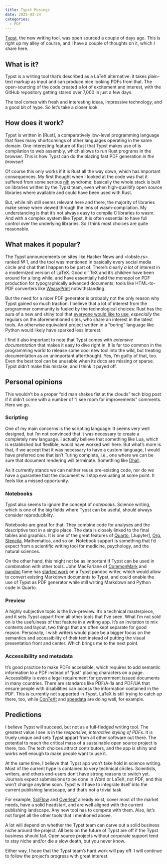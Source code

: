 ```yaml
---
title: Typst Musings
date: 2023-03-24
categories:
  - PDF
---
```


[Typst](https://typst.app), the new writing tool, was open sourced
a couple of days ago. This is right up my alley of course, and I
have a couple of thoughts on it, which I share here.

## What is it?

Typst is a writing tool that's described as a LaTeX alternative:
it takes plain-text markup as input and can produce nice looking
PDFs from that. The open-sourcing of the code created a lot of
excitement and interest, with the GitHub repository getting stared
over 7,000 in just a few days.

The tool comes with fresh and interesting ideas, impressive
technology, and a good bit of hype. So let's take a closer look.

## How does it work?

Typst is written in [Rust], a comparatively low-level programming
language that fixes many shortcomings of other languages operating
in the same domain. One interesting feature of Rust that Typst
makes use of is compilation to web assembly, which allows to run
Rust programs in the browser. This is how Typst can do the blazing
fast PDF generation *in the browser*!

Of course this only works if it is Rust all the way down, which
has important consequences. My first thought when I looked at the
code was that it suffered from some serious
[nih](https://en.wikipedia.org/wiki/Not_invented_here) syndrome:
basically the whole stack is built on libraries written by the
Typst team, even when high-qualitify open source libraries where
available and could have been used with Rust.

But, while nih still seems relevant here and there, the majority
of libraries make sense when viewed through the lens of
wasm-compilation. My understanding is that it's not always easy to
compile C libraries to wasm. And with a complex system like Typst,
it is often essential to have full control over the underlying
libraries. So I think most choices are quite reasonable.

## What makes it popular?

The Typst announcements on sites like Hacker News and <lobste.rs>
ranked № 1, and the tool was mentioned in basically every social
media circle and chat that I happen to be part of. There's clearly
*a lot* of interest in a modernized version of LaTeX. Good ol' TeX
and it's children have been around for a long while, and have
essentially held the monopol on PDF production for typographically
advanced documents; tools like HTML-to-PDF converters like
[WeasyPrint] notwithstanding.

But the need for a nicer PDF generator is probably not the only
reason why Typst gained so much traction. I believe that a lot of
interest from the programmer community is fueled by the
technological choices: Rust has the aura of a new and shiny tool
that [everyone would like to use], *especially* the regulars on
the aforementioned sites, who share an interest in the latest
tools. An otherwise equivalent project written in a "boring"
language like Python would likely have sparked less interest.

I find it also important to note that Typst comes with *extensive
documentation* that makes it easy to dive right in. It is far too
common in the programming world to release some cool new tool into
the wild, but treating documentation as an unimportant
afterthought. Yes, I'm guilty of that, too. Even the best tool can
be unusable when its docs are missing or sparse. Typst didn't make
this mistake, and I think it payed off.

## Personal opinions

This wouldn't be a proper "old man shakes fist at the clouds" tech
blog post if it didn't come with a number of "I see room for
improvements" comments. Here we go.

### Scripting

One of my main concerns is the scripting language: It seems very
well designed, but I'm not convinced that it was necessary to
create a completely new language. I actually believe that
something like Lua, which is established but flexlible, would have
worked well here. But what's more is that, if we accept that it
was necessary to have a custom language, I would have preferred
one that isn't Turing complete, i.e., one where we can be sure
that document rendering will terminate. Something like [Dhall].

As it currently stands we can neither reuse pre-existing code, nor
do we have a guarantee that the document will stop evaluating at
some point. It feels like a missed opportunity.

### Notebooks

Typst also seems to ignore the concept of *notebooks*. Science
writing, which is one of the big fields where Typst can be useful,
should always consider reproduciblity.

Notebooks are great for that. They combine code for analyses and
the descriptive text in a single place. The data is closely linked
to the final tables and graphics. It is one of the great features
of [Quarto], [Jupyter], [Org], [Stencila], Mathematica, and so
on. Notebook support is something that I'd expect from a
scientific writing tool for medicine, psychology, and the natural
sciences.

On the other hand, this might not be as important if Typst can be
used in combination with other tools. John MacFarlane of
[CommonMark] and [pandoc] fame has [started work] on a Typst
pandoc writer, which would allow to convert existing Markdown
documents to Typst, and could enable the use of Typst as PDF
generator while still writing Markdown and Python code in Quarto.

### Preview

A highly subjective topic is the live-preview. It's a technical
masterpiece, and it sets Typst appart from all other tools that
I've seen. What I'm not sold on is the usefulness of that feature
in a writing app. It's an invitation to mix contents and layout,
two things that are often kept separate for good reason.
Personally, I wish writers would place be a bigger focus on the
semantics and accessibility of their text instead of putting the
visual presentation front and center. Which brings me to the next
point.

### Accessibility and metadata

It's good practice to make PDFs accessible, which requires to add
semantic information to a PDF instead of "just" placing characters
on a page. Accessibility is even a legal requirement for
government issued documents in many countries. There are standards
like PDF/A-1a and PDF/UA that ensure people with disabilities can
access the information contained in the PDF. This is currently not
supperted in Typst. LaTeX is still trying to catch up there, too,
while [ConTeXt] and [speedata] are doing well, for example.

## Predictions

I believe Typst will succeed, but not as a full-fledged writing
tool. The greatest value I see is in the *responsive, interactive
styling of PDFs*. It is truely unique and sets Typst appart from
all other software out there. The potential to reach the critical
mass of a sustainable open source project is there, too. The tech
choices attract contributors, and the app is shiny and works well
enough to make people want to use it.

At the same time, I believe that Typst app won't take hold in
science writing. Most of the current hype is contained to very
technical circles. Scientists, writers, and others end-users don't
have strong reasons to switch yet. Journals expect submissions to
be done in Word or LaTeX, not PDF, and this won't change anytime
soon. Typst will have to integrate itself into the current
publishing landscape, and that's not a trivial task.

For example, [SciFlow] and [Overleaf] already exist, cover most of
the market needs, have a solid headstart, and are well aligned
with the current publishing landscape. Any new tool has to compete
with them. Also, let's not forget all the other tools that I
mentioned above.

A lot will depend on whether the Typst team can carve out a solid
business niche around the project. All bets on the future of Typst
are off if the Typst business should fail. Open source projects
without corporate support tend to stay niche and/or die a slow
death, but you never know.

Either way, I hope that the Typst team's hard work will pay off. I
will continue to follow the project's progress with great
interest.

[CommonMark]: https://commonmark.org
[ConTeXt]: https://wiki.contextgarden.net/
[Dhall]: https://dhall-lang.org/
[Jypyter]: https://jupyter.org/
[Org]: https://orgmode.org/
[Overleaf]: https://overleaf.com/
[Quarto]: https://quarto.org/
[SciFlow]: https://sciflow.net/
[Stencila]: https://stenci.la/
[WeasyPrint]: https://weasyprint.org/
[pandoc]: https://pandoc.org/
[speedata]: https://speedata.de/
[started work]: https://github.com/jgm/pandoc/issues/8713
[everyone would like to use]: https://stackoverflow.blog/2023/01/26/comparing-tag-trends-with-our-most-loved-programming-languages/
